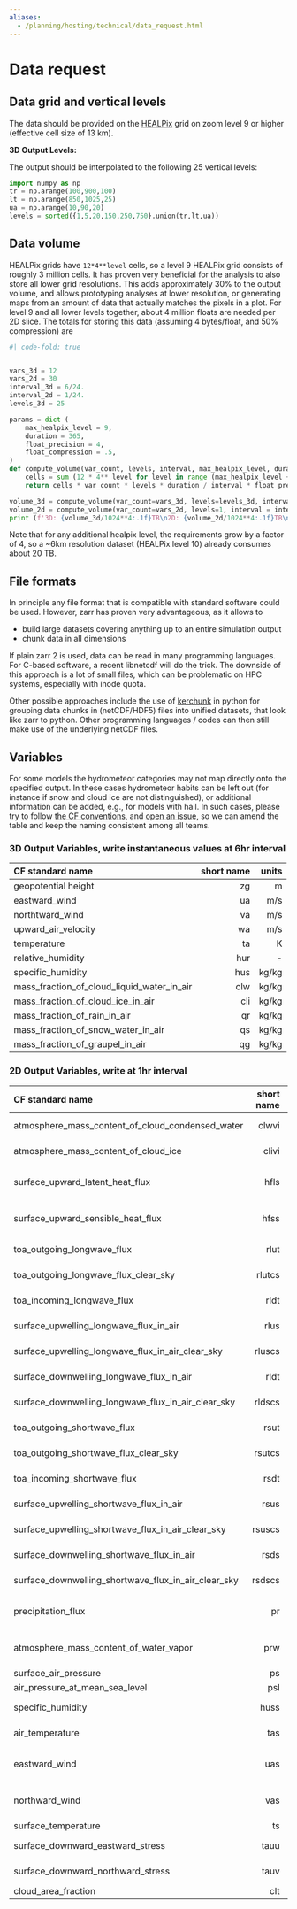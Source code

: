 ```yaml
---
aliases: 
  - /planning/hosting/technical/data_request.html
---
```


# Data request

## Data grid and vertical levels
 The data should be provided on the [HEALPix](https://easy.gems.dkrz.de/Processing/healpix/index.html) grid on zoom level 9 or higher (effective cell size of 13 km).

**3D Output Levels:**

The output should be interpolated to the following 25 vertical levels:

```python
import numpy as np
tr = np.arange(100,900,100)
lt = np.arange(850,1025,25)
ua = np.arange(10,90,20)
levels = sorted({1,5,20,150,250,750}.union(tr,lt,ua))
```

## Data volume

HEALPix grids have `12*4**level` cells, so a level 9 HEALPix grid consists of roughly 3 million cells. It has proven very beneficial for the analysis to also store all lower grid resolutions. This adds approximately 30% to the output volume, and allows prototyping analyses at lower resolution, or generating maps from an amount of data that actually matches the pixels in a plot.
For level 9 and all lower levels together, about 4 million floats are needed per 2D slice.
The totals for storing this data (assuming 4 bytes/float, and 50% compression) are

```python
#| code-fold: true


vars_3d = 12
vars_2d = 30
interval_3d = 6/24.
interval_2d = 1/24.
levels_3d = 25

params = dict ( 
    max_healpix_level = 9,
    duration = 365,
    float_precision = 4,
    float_compression = .5,
)
def compute_volume(var_count, levels, interval, max_healpix_level, duration, float_precision, float_compression):
    cells = sum (12 * 4** level for level in range (max_healpix_level + 1))
    return cells * var_count * levels * duration / interval * float_precision * float_compression

volume_3d = compute_volume(var_count=vars_3d, levels=levels_3d, interval=interval_3d, **params)
volume_2d = compute_volume(var_count=vars_2d, levels=1, interval = interval_2d, **params)
print (f'3D: {volume_3d/1024**4:.1f}TB\n2D: {volume_2d/1024**4:.1f}TB\ntotal: {(volume_3d+volume_2d)/1024**4:.1f}TB')
```

Note that for any additional healpix level, the requirements grow by a factor of 4, so a ~6km resolution dataset (HEALPix level 10) already consumes about 20 TB.



## File formats
In principle any file format that is compatible with standard software could be used. However, zarr has proven very advantageous, as it allows to 

* build large datasets covering anything up to an entire simulation output
* chunk data in all dimensions

If plain zarr 2 is used, data can be read in many programming languages. For C-based software, a recent libnetcdf will do the trick. The downside of this approach is a lot of small files, which can be problematic on HPC systems, especially with inode quota.

Other possible approaches include the use of [kerchunk](https://fsspec.github.io/kerchunk/) in python for grouping data chunks in (netCDF/HDF5) files into unified datasets, that look like zarr to python. Other programming languages / codes can then still make use of the underlying netCDF files.

## Variables

For some models the hydrometeor categories may not map directly onto the specified output.  In these cases hydrometeor habits can be left out (for instance if snow and cloud ice are not distinguished), or additional information can be added, e.g., for models with hail. In such cases, please try to follow [the CF conventions](https://cfconventions.org/Data/cf-standard-names/current/build/cf-standard-name-table.html), and [open an issue](https://github.com/digital-earths-global-hackathon/planning/issues), so we can amend the table and keep the naming consistent among all teams.

### 3D Output Variables, write instantaneous values at 6hr interval

| CF standard name  | short name  |  units |
|:------------------|------------:|-------:|
| geopotential height | zg | m|
| eastward_wind | ua | m/s |
| northtward_wind | va | m/s |
| upward_air_velocity  | wa | m/s |
| temperature | ta | K | 
| relative_humidity | hur | - | 
| specific_humidity | hus | kg/kg | 
| mass_fraction_of_cloud_liquid_water_in_air | clw | kg/kg | 
| mass_fraction_of_cloud_ice_in_air | cli | kg/kg | 
| mass_fraction_of_rain_in_air | qr | kg/kg | 
| mass_fraction_of_snow_water_in_air | qs | kg/kg | 
| mass_fraction_of_graupel_in_air | qg | kg/kg | 


### 2D Output Variables, write at 1hr interval

| CF standard name  | short name  |  units | comment |
|:------------------|------------:|-------:|--------:|
| atmosphere_mass_content_of_cloud_condensed_water| clwvi  | kg m-2| |
| atmosphere_mass_content_of_cloud_ice| clivi  | kg m-2| |
| surface_upward_latent_heat_flux | hfls | W m-2| defined downward in paper |
| surface_upward_sensible_heat_flux | hfss | W m-2| defined downward in paper |
| toa_outgoing_longwave_flux | rlut | W m-2 | |
| toa_outgoing_longwave_flux_clear_sky | rlutcs | W m-2| |
| toa_incoming_longwave_flux | rldt | W m-2 | |
| surface_upwelling_longwave_flux_in_air | rlus | W m-2| |
| surface_upwelling_longwave_flux_in_air_clear_sky | rluscs | W m-2| |
| surface_downwelling_longwave_flux_in_air | rldt | W m-2| |
| surface_downwelling_longwave_flux_in_air_clear_sky | rldscs | W m-2| |
| toa_outgoing_shortwave_flux | rsut | W m-2| |
| toa_outgoing_shortwave_flux_clear_sky | rsutcs | W m-2| |
| toa_incoming_shortwave_flux           | rsdt | W m-2 | | 
| surface_upwelling_shortwave_flux_in_air | rsus | W m-2 | | 
| surface_upwelling_shortwave_flux_in_air_clear_sky | rsuscs | W m-2 | |
| surface_downwelling_shortwave_flux_in_air | rsds | W m-2 | |
| surface_downwelling_shortwave_flux_in_air_clear_sky | rsdscs | W m-2| |
| precipitation_flux | pr | kg m-2 s-1 | |
| atmosphere_mass_content_of_water_vapor | prw | kg m-2 s-1 | |
| surface_air_pressure | ps | Pa | |
| air_pressure_at_mean_sea_level | psl | Pa ||
| specific_humidity | huss | kg kg-1| 2m above ground |
| air_temperature | tas | K | 2m above ground |
| eastward_wind | uas | m s-1 | 10m above ground |
| northward_wind| vas | m s-1 | 10m above ground |
| surface_temperature | ts  | K | |
| surface_downward_eastward_stress | tauu | N m-2 | |
| surface_downward_northward_stress | tauv | N m-2 | | 
|  cloud_area_fraction | clt  | 1 | |


